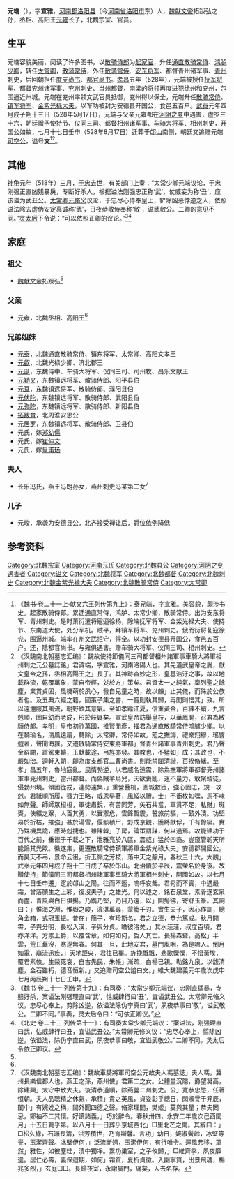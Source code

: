 '''元端'''（{{bd|493年||528年|5月17日|}}），字'''宣雅'''，[[河南郡|河南郡]][[洛阳县|洛阳县]]（今[[河南省|河南省]][[洛阳市|洛阳市]]东）人，[[魏献文帝|魏献文帝]]拓跋弘之孙，丞相、高阳王[[元雍|元雍]]长子，北魏宗室、官员。

==生平==
元端容貌美丽，阅读了许多图书，以[[散骑侍郎|散骑侍郎]]为[[起家官|起家官]]，升任[[通直散骑常侍|通直散骑常侍]]、[[鸿胪少卿|鸿胪少卿]]，转任[[太常卿|太常卿]]，[[散骑常侍|散骑常侍]]，外任[[散骑常侍|散骑常侍]]、[[安东将军|安东将军]]、都督青州诸军事、[[青州_(311年-1131年)|青州]]刺史，后回朝担任[[度支尚书|度支尚书]]、[[都官尚书|都官尚书]]。[[孝昌_(年号)|孝昌]]五年（528年），元端被授任[[抚军将军|抚军将军]]、都督兖州诸军事、[[兖州_(古代)|兖州]]刺史、当州都督，南梁的将领再度进犯徐州和兖州，包围逼近州城。元端在兖州率领文武官员抵御，兖州得以保全，元端升任[[散骑常侍|散骑常侍]]、[[镇军将军|镇军将军]]、[[金紫光禄大夫|金紫光禄大夫]]，以军功被封为安德县开国公，食邑五百户。[[武泰|武泰]]元年四月戍子朔十三日（528年5月17日），元端与父亲元雍都在[[河阴之变|河阴之变]]中遇害，虚岁三十六，朝廷赠予[[使持节|使持节]]、[[仪同三司|仪同三司]]、都督相州诸军事、[[车骑大将军|车骑大将军]]、[[相州_(北魏)|相州]]刺史，开国公如故，七月十七日壬申（528年8月17日）迁葬于[[邙山|邙山]]南侧，朝廷又追赠元端[[司空公|司空公]]，谥号'''文'''<ref>《魏书·卷二十一上·献文六王列传第九上》：泰兄端，字宣雅。美容貌，颇涉书史。起家散骑侍郎。累迁通直常侍，鸿胪、太常少卿，散骑常侍。出为安东将军、青州刺史。是时萧衍遣将寇逼徐扬，除端抚军将军、金紫光禄大夫、使持节、东南道大使，处分军机。贼平，拜镇军将军、兖州刺史。俄而衍将复寇徐兖，围逼州城。端率在州文武拒守，得全。以功封安德县开国公，食邑五百户。还，除都官尚书。与雍俱遇害。赠车骑大将军、仪同三司、相州刺史。</ref><ref name=autogenerated1>《汉魏南北朝墓志汇编》：魏故使持節儀同三司都督相州諸軍事車騎大將軍相州刺史元公墓誌銘」君諱端，字宣雅，河南洛陽人也。其先道武皇帝之胤，獻文皇帝之孫，丞相高陽王之」長子。其神跡杳妙之形，皇基浩汙之事，故以地載群流，乾覆萬象，蒙自帝經，彣於方」策矣。君資太一之純氣，稟列聖之餘塵，業賞貞固，風機萌於夙心，發自兒童之時，故以麟」止其儀，而殊於公族者也。及五典六經之籍，國策子集之書，一覽則執其歸，再聞則悟其」致。所以遠邇服其風流，朝野欽其意氣。至如孝踰江夏，信重黃金，百練不銷，九言剋順，固自幼而老成，形於岐嶷矣。宣武皇帝訪舉皇枝，以華鳳閣，召君為散騎侍郎。孝明」皇帝初祚萬國，推賢閒彥，擢君為通直散騎常侍鴻臚少卿。以在棘瑜名，清風遠扇，轉除」太常卿，常侍如故。蒞之撫誨，禮樂翔穆，瑤響遐著，聲聞海嶽。又遷散騎常侍安東將軍都」督青州諸軍事青州刺史。君乃聲金辭闕，肅駕東轅，玉軑載途，弓旌亦發。其教也，不猛如」成；其政也，不嚴如治。迴軒入朝，即為度支都官二曹尚書。則能禁闥清諧，百揆脩緒。至孝」昌五年，魯地寇亂，民情勃逆，以君威名遠震，除為撫軍將軍都督兗州諸軍事兗州刺史」當州都督。而偽賊羊烏兒，天欲喪亂，迷不量力，敢聚蟻徒，侵勃州境。傾國從戎，連勢遠集，」重營叠柵，圍城數匝，強心固志，規一攻剋。君祗順所履，戮力王略，威恩早著，風綏以禮。士」不銜枚如嘿，馬不味如無聲。師師眾桓桓，軍徒肅銳，有苦同芳，矢石共當，軍賞不足，私財」斑賚，俠纊之眾，人百其勇，以實禦危，雲鋒暫震，誓旅前驅，一鼓外潰。功堅易於折枯，摧強」甚於湯雪，偃骸積尸，野成京觀，獲將獻俘，千有餘級。實乃殊機異詭，應時剋捷也。雖陳韓」子房，論策語謀，何以過焉。故能建功于百代之前，垂德于千載之下，泄雅亮於八區，震威」猛於四裔。豈窺管韜天所能論其光歟。徽遂集，更遷散騎常侍鎮軍將軍金紫光祿大夫」安德郡開國公。而昊天不弔，景命云徂，折玉嶺之芳枝，落中天之靜月。春秋三十六，大魏」武泰元年四月戍子朔十三日戍子卒於邙山。北治績於平辰，震榮名於身後。故贈使持」節儀同三司都督相州諸軍事車騎大將軍相州刺史，開國如故。以七月十七日壬申遷」窆於邙山之陽。往而不返，嗚呼哀哉。君秀而不實，中遇嚴霜，曾落顏生之上彩，復沒夫子」之雄光。何以述之，銘石泉堂，素骨遂玄泉而盡，青風與白日俱揚。乃鐫乃堅，乃目乃遠，以」圖髣彿，寄舒玉篆。其詞曰：」惟海之淵，惟嶽之峻，渰湛萬尋，蒙籠千刃。實生夫子，因心作訓，總角金箱，式冠玉振。昔在」簡子，有珍斯名，君之立德，恭允篤成。秋月開霄，子與分明，長松入漢，子與分貞。瞻彼洛矣，」其水汪汪，叔度百頃，君亦洋洋。方崇上爵，以覆含章，如何如何，哲人其亡。長楊森聳，高松」半雲，荒丘蕪沒，寒遂無春。何其一旦，此地安君，墓門風咽，為是啼人。倒月如電，崩流迅疾，」天地詎央，君往已畢。旌挽飄飄，悲歌慄慄，不悟黃埃，覆君素帙。生榮死哀，自古先民，朱帳」漸疏，白楊已親。勒銘九泉，以馥清塵，金石雖朽，德音恒新。」又追贈司空公謚曰文。」維大魏建義元年歲次戊申七月丙辰朔十七日壬申。</ref>。

==其他==
[[神龟_(北魏)|神龟]]元年（518年）三月，[[于忠|于忠]]去世，有关部门上奏：“太常少卿元端议论，于忠刚强正直凶残暴戾，专断好杀人，根据谥法刚强忠正称‘武’，仗威妄为称‘丑’，应该谥为武丑公。[[太常卿|太常卿]][[元脩义|元脩义]]议论，于忠尽心侍奉皇上，铲除凶恶悖逆之人，依照谥法除去虚伪安定真诚称‘武’，日夜恭敬侍奉称‘敬’，谥武敬公。二卿的意见不同。”[[灵太后|灵太后]]下令说：“可以依照正卿的议论。”<ref>《魏书·卷三十一·列传第十九》：有司奏：“太常少卿元端议，忠刚直猛暴，专戆好杀，案谥法刚强理直曰‘武’，怙威肆行曰‘丑’，宜谥武丑公。太常卿元脩义议，忠尽心奉上，剪除凶逆，依谥法除伪宁真曰‘武’，夙夜恭事曰‘敬’，谥武敬公。二卿不同。”事奏，灵太后令曰：“可依正卿议。”</ref><ref>《北史·卷二十三·列传第十一》：有司奏太常少卿元端议：“案谥法，刚强理直曰武，怙威肆行曰丑，宜谥武丑公。”太常卿元修义议：“忠尽心奉上，翦除凶逆。依谥法，除伪宁直曰武，夙夜恭事曰敬，宜谥武敬公。”二卿不同。灵太后令依正卿议。</ref>

==家庭==
===祖父===
*[[魏献文帝|魏献文帝]]拓跋弘<ref name=autogenerated1 />

===父亲===
*[[元雍|元雍]]，北魏丞相、高阳王<ref name=autogenerated1 />

===兄弟姐妹===
*[[元泰|元泰]]，北魏通直散骑常侍、镇东将军、太常卿、高阳文孝王
*[[元睿_(济北王)|元叡]]，北魏光禄少卿、济北郡王
*[[元诞_(昌乐王)|元诞]]，东魏侍中、车骑大将军、仪同三司、司州牧、昌乐文献王
*[[元勒叉|元勒叉]]，东魏镇远将军、散骑侍郎、阳平县伯
*[[元亘|元亘]]，东魏镇远将军、散骑侍郎、濮阳县伯
*[[元伏陀|元伏陀]]，东魏镇远将军、散骑侍郎、武阳县伯
*[[元弥陀|元弥陀]]，东魏镇远将军、散骑侍郎、新阳县伯
*[[拓跋育|拓跋育]]，北周淮安思公
*[[元居罗|元居罗]]，东魏镇远将军、散骑侍郎、卫县伯
*元氏，嫁[[郑幼儒|郑幼儒]]
*元氏，嫁[[崔仲文|崔仲文]]
*元氏，嫁[[皇甫玚|皇甫玚]]

===夫人===
*[[长乐冯氏|长乐冯氏]]，燕王[[冯朗|冯朗]]孙女，燕州刺史冯某第二女<ref>《汉魏南北朝墓志汇编》：魏故車騎將軍司空公元故夫人馮墓誌」夫人馮，冀州長樂信都人也。燕王之孫，燕州使」君第二之女。公體量沉隱，爵望凝高，除建興」太守中散大夫。後清恭道順，除燕營二州刺史。公」寬恭忠慜，任著恒朝。夫人品聰精之休氣，承積」貴之英風，貞姿彰乎總日，閑淑譽于笄辰，閨中」有婉娩之稱，閫外聞四德之聲。脩家理閤，樊姬」莫與其量；恭夫罔忌，鄭袖不二其懷。好讀諸義，」巧於辭令。春秋卅四，永安二年歲次己酉閏月」十五日薨乎第。以八月十一日葬乎京城西北」□里北芒之南。其辭曰：」□松久綠，石瀨長清，洪芳積世，乃育斯馨。言功」幼日，婉淑鬢齡，冰堅等譽，玉潔齊聲。冰堅伊何，」泛流斷娉，玉潔伊何，有行唯令。逕風弗移，罩然」雅性，如彼塵珪，潰中獨凈。累功巢室，之子攸歸，」□維齊季，夙夜靡違。居仁必壽，義保遐期，如何」霜質，夏折貞徽。入幽寧質，出景飛魂，楊兆多烈，」玄庭□□。長歸夜室，永謝晨門，痛矣，人去名存。</ref>

===儿子===
*元峻，承袭为安德县公，北齐接受禅让后，爵位依例降低

==参考资料==
{{reflist}}

[[Category:北魏宗室|Category:北魏宗室]]
[[Category:河南元氏|Category:河南元氏]]
[[Category:北魏县公|Category:北魏县公]]
[[Category:河阴之变遇害者|Category:河阴之变遇害者]]
[[Category:谥文|Category:谥文]]
[[Category:北魏将军|Category:北魏将军]]
[[Category:北魏都督|Category:北魏都督]]
[[Category:北魏刺史|Category:北魏刺史]]
[[Category:北魏金紫光禄大夫|Category:北魏金紫光禄大夫]]
[[Category:北魏散骑常侍|Category:北魏散骑常侍]]
[[Category:太常卿|Category:太常卿]]